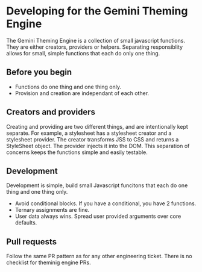 
<Meta title="Contributing/Theming Engine" />

<h1>Developing for the Gemini Theming Engine</h1>

<p>
  The Gemini Theming Engine is a collection of small javascript functions. They are either creators, providers or helpers. Separating
  responsiblity allows for small, simple functions that each do only one thing.
</p>

<h2>Before you begin</h2>

- Functions do one thing and one thing only.
- Provision and creation are independant of each other.

<h2>Creators and providers</h2>

<p>
  Creating and providing are two different things, and are intentionally kept separate. For example, a stylesheet has a stylesheet creator
  and a stylesheet provider. The creator transforms JSS to CSS and returns a StyleSheet object. The provider injects it into the DOM. This
  separation of concerns keeps the functions simple and easily testable.
</p>

<h2>Development</h2>

<p>Development is simple, build small Javascript funcitons that each do one thing and one thing only.</p>

- Avoid conditional blocks. If you have a conditional, you have 2 functions.
- Ternary assignments are fine.
- User data always wins. Spread user provided arguments over core defaults.

<h2>Pull requests</h2>

<p>Follow the same PR pattern as for any other engineering ticket. There is no checklist for theminig engine PRs.</p>
